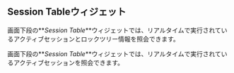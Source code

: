 ## Session Tableウィジェット

<InDoc product="postgresql,mysql">

画面下段の**_Session Table_**ウィジェットでは、リアルタイムで実行されているアクティブセッションとロックツリー情報を照会できます。

</InDoc>

<InDoc product="redis,mongodb">

画面下段の**_Session Table_**ウィジェットでは、リアルタイムで実行されているアクティブセッションを照会できます。

</InDoc>
